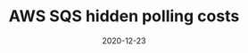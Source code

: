 ---
title: AWS SQS hidden polling costs
tagline: Using queues with Lambda.
date: 2020-12-23
link: https://jagonzalr.medium.com/aws-sqs-hidden-polling-costs-c263470329c9
type: post
---